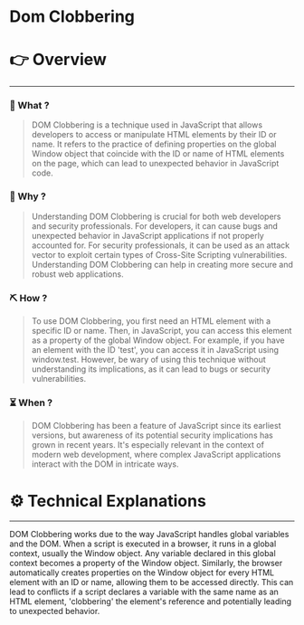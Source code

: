 # Dom Clobbering


# 👉 Overview

---

### 👀 What ?

> DOM Clobbering is a technique used in JavaScript that allows developers to access or manipulate HTML elements by their ID or name. It refers to the practice of defining properties on the global Window object that coincide with the ID or name of HTML elements on the page, which can lead to unexpected behavior in JavaScript code.
> 

### 🧐 Why ?

> Understanding DOM Clobbering is crucial for both web developers and security professionals. For developers, it can cause bugs and unexpected behavior in JavaScript applications if not properly accounted for. For security professionals, it can be used as an attack vector to exploit certain types of Cross-Site Scripting vulnerabilities. Understanding DOM Clobbering can help in creating more secure and robust web applications.
> 

### ⛏️ How ?

> To use DOM Clobbering, you first need an HTML element with a specific ID or name. Then, in JavaScript, you can access this element as a property of the global Window object. For example, if you have an element with the ID 'test', you can access it in JavaScript using window.test. However, be wary of using this technique without understanding its implications, as it can lead to bugs or security vulnerabilities.
> 

### ⏳ When ?

> DOM Clobbering has been a feature of JavaScript since its earliest versions, but awareness of its potential security implications has grown in recent years. It's especially relevant in the context of modern web development, where complex JavaScript applications interact with the DOM in intricate ways.
> 

# ⚙️ Technical Explanations

---

DOM Clobbering works due to the way JavaScript handles global variables and the DOM. When a script is executed in a browser, it runs in a global context, usually the Window object. Any variable declared in this global context becomes a property of the Window object. Similarly, the browser automatically creates properties on the Window object for every HTML element with an ID or name, allowing them to be accessed directly. This can lead to conflicts if a script declares a variable with the same name as an HTML element, 'clobbering' the element's reference and potentially leading to unexpected behavior.
